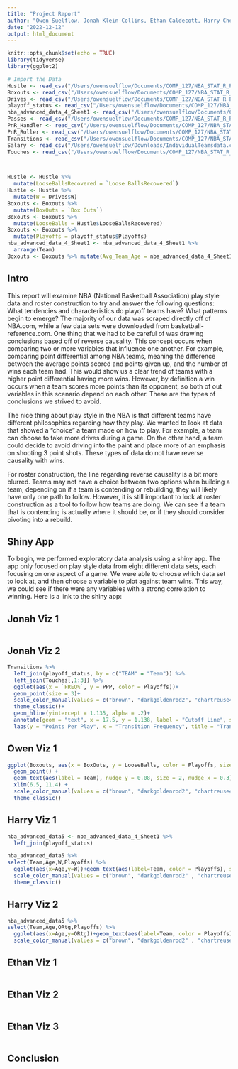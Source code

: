 ```yaml
---
title: "Project Report"
author: "Owen Suelflow, Jonah Klein-Collins, Ethan Caldecott, Harry Cheng"
date: "2022-12-12"
output: html_document
---
```


```r
knitr::opts_chunk$set(echo = TRUE)
library(tidyverse)
library(ggplot2)
```

```r
# Import the Data
Hustle <- read_csv("/Users/owensuelflow/Documents/COMP_127/NBA_STAT_R_PROJECT/projectdata/hustle.csv")
Boxouts <- read_csv("/Users/owensuelflow/Documents/COMP_127/NBA_STAT_R_PROJECT/projectdata/boxouts.csv")
Drives <- read_csv("/Users/owensuelflow/Documents/COMP_127/NBA_STAT_R_PROJECT/projectdata/drives.csv")
playoff_status <- read_csv("/Users/owensuelflow/Documents/COMP_127/NBA_STAT_R_PROJECT/playoff_status.csv")
nba_advanced_data_4_Sheet1 <- read_csv("/Users/owensuelflow/Documents/COMP_127/NBA_STAT_R_PROJECT/nba advanced data-4 - Sheet1.csv")
Passes <- read_csv("/Users/owensuelflow/Documents/COMP_127/NBA_STAT_R_PROJECT/projectdata/passes.csv")
PnR_Handler <- read_csv("/Users/owensuelflow/Documents/COMP_127/NBA_STAT_R_PROJECT/projectdata/p_r_handler.csv")
PnR_Roller <- read_csv("/Users/owensuelflow/Documents/COMP_127/NBA_STAT_R_PROJECT/projectdata/p_r_roller.csv")
Transitions <- read_csv("/Users/owensuelflow/Documents/COMP_127/NBA_STAT_R_PROJECT/projectdata/transitions.csv")
Salary <- read_csv("/Users/owensuelflow/Downloads/IndividualTeamsdata.csv")
Touches <- read_csv("/Users/owensuelflow/Documents/COMP_127/NBA_STAT_R_PROJECT/projectdata/touches.csv")



Hustle <- Hustle %>%
  mutate(LooseBallsRecovered = `Loose BallsRecovered`)
Hustle <- Hustle %>% 
  mutate(W = Drives$W)
Boxouts <- Boxouts %>% 
  mutate(BoxOuts = `Box Outs`)
Boxouts <- Boxouts %>% 
  mutate(LooseBalls = Hustle$LooseBallsRecovered)
Boxouts <- Boxouts %>% 
  mutate(Playoffs = playoff_status$Playoffs)
nba_advanced_data_4_Sheet1 <- nba_advanced_data_4_Sheet1 %>% 
  arrange(Team)
Boxouts <- Boxouts %>% mutate(Avg_Team_Age = nba_advanced_data_4_Sheet1$Age)
```


## Intro

This report will examine NBA (National Basketball Association) play style data and roster construction to try and answer the following questions: What tendencies and characteristics do playoff teams have? What patterns begin to emerge? The majority of our data was scraped directly off of NBA.com, while a few data sets were downloaded from basketball-reference.com. One thing that we had to be careful of was drawing conclusions based off of reverse causality. This concept occurs when comparing two or more variables that influence one another. For example, comparing point differential among NBA teams, meaning the difference between the average points scored and points given up, and the number of wins each team had. This would show us a clear trend of teams with a higher point differential having more wins. However, by definition a win occurs when a team scores more points than its opponent, so both of out variables in this scenario depend on each other. These are the types of conclusions we strived to avoid. 

The nice thing about play style in the NBA is that different teams have different philosophies regarding how they play. We wanted to look at data that showed a "choice" a team made on how to play. For example, a team can choose to take more drives during a game. On the other hand, a team could decide to avoid driving into the paint and place more of an emphasis on shooting 3 point shots. These types of data do not have reverse causality with wins. 

For roster construction, the line regarding reverse causality is a bit more blurred. Teams may not have a choice between two options when building a team; depending on if a team is contending or rebuilding, they will likely have only one path to follow. However, it is still important to look at roster construction as a tool to follow how teams are doing. We can see if a team that is contending is actually where it should be, or if they should consider pivoting into a rebuild.

## Shiny App

To begin, we performed exploratory data analysis using a shiny app. The app only focused on play style data from eight different data sets, each focusing on one aspect of a game. We were able to choose which data set to look at, and then choose a variable to plot against team wins. This way, we could see if there were any variables with a strong correlation to winning. Here is a link to the shiny app:

## Jonah Viz 1

```r

```

## Jonah Viz 2

```r
Transitions %>% 
  left_join(playoff_status, by = c("TEAM" = "Team")) %>% 
  left_join(Touches[,1:3]) %>% 
  ggplot(aes(x = `FREQ%`, y = PPP, color = Playoffs))+
  geom_point(size = 3)+
  scale_color_manual(values = c("brown", "darkgoldenrod2", "chartreuse4"))+
  theme_classic()+
  geom_hline(yintercept = 1.135, alpha = .2)+
  annotate(geom = "text", x = 17.5, y = 1.138, label = "Cutoff Line", size = 2, alpha = .2)+
  labs(y = "Points Per Play", x = "Transition Frequency", title = "Transition Frequency, Efficiency, and Playoff Status")
```

## Owen Viz 1



```r
ggplot(Boxouts, aes(x = BoxOuts, y = LooseBalls, color = Playoffs, size = Avg_Team_Age)) +
  geom_point() +
  geom_text(aes(label = Team), nudge_y = 0.08, size = 2, nudge_x = 0.3) +
  xlim(6.5, 11.4) + 
  scale_color_manual(values = c("brown", "darkgoldenrod2", "chartreuse4")) +
  theme_classic()
```

## Harry Viz 1

```r
nba_advanced_data5 <- nba_advanced_data_4_Sheet1 %>% 
  left_join(playoff_status) 

nba_advanced_data5 %>% 
select(Team,Age,W,Playoffs) %>% 
  ggplot(aes(x=Age,y=W))+geom_text(aes(label=Team, color = Playoffs), size=2)+geom_smooth(se=FALSE,method="gam")+xlim(21,32)+
  scale_color_manual(values = c("brown", "darkgoldenrod2" , "chartreuse4"))+
  theme_classic()
```

## Harry Viz 2

```r
nba_advanced_data5 %>% 
select(Team,Age,ORtg,Playoffs) %>% 
  ggplot(aes(x=Age,y=ORtg))+geom_text(aes(label=Team, color = Playoffs), size=2)+geom_smooth(se=FALSE,method = "gam")+xlim(21,32)+
  scale_color_manual(values = c("brown", "darkgoldenrod2" , "chartreuse4"))+theme_classic()
```

## Ethan Viz 1

```r

```

## Ethan Viz 2

```r

```

## Ethan Viz 3

```r

```

## Conclusion